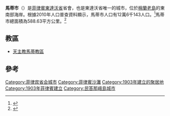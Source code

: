 '''馬蒂市'''（{{lang-en|Mati}}）是[[菲律賓|菲律賓]][[東達沃省|東達沃省]]省會，也是東達沃省唯一的城市，位於[[棉蘭老島|棉蘭老島]]的東南部海岸。根據2010年人口普查資料顯示，馬蒂市人口有12萬6千143人口。<ref name=NSO10>{{cite web |url=http://www.census.gov.ph/sites/default/files/attachments/hsd/pressrelease/Davao.pdf |title=Total Population by Province, City, Municipality and Barangay: as of May 1, 2010 |work=2010 Census of Population and Housing |publisher=National Statistics Office |accessdate=16 April 2014 |deadurl=yes |archiveurl=https://web.archive.org/web/20131101215001/http://census.gov.ph/sites/default/files/attachments/hsd/pressrelease/Davao.pdf |archivedate=2013-11-01}}</ref>馬蒂市總面積為588.63平方公里。<ref name=nscb>{{cite web |title=Province: DAVAO ORIENTAL |url=http://www.nscb.gov.ph/activestats/psgc/province.asp?provCode=112500000&provName=DAVAO%20ORIENTAL&regCode=11&regName=REGION%20XI%20%28Davao%20Region%29 |work=PSGC Interactive |publisher=National Statistical Coordination Board |accessdate=16 April 2014 |location=Makati City, Philippines}}</ref>

==教區==
*[[天主教馬蒂教區|天主教馬蒂教區]]

==參考==
{{reflist}}

{{DEFAULTSORT:Mati}}
[[Category:菲律宾省会城市|Category:菲律宾省会城市]]
[[Category:菲律賓沙灘|Category:菲律賓沙灘]]
[[Category:1903年建立的聚居地|Category:1903年建立的聚居地]]
[[Category:1903年菲律賓建立|Category:1903年菲律賓建立]]
[[Category:民答那峨島城市|Category:民答那峨島城市]]